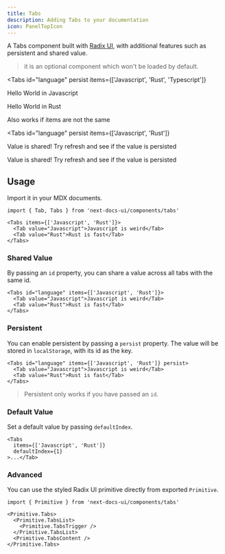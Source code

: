 ```yaml
---
title: Tabs
description: Adding Tabs to your documentation
icon: PanelTopIcon
---
```



A Tabs component built with
[Radix UI](https://www.radix-ui.com/primitives/docs/components/tabs), with
additional features such as persistent and shared value.

> it is an optional component which won't be loaded by default.

<Tabs
  id="language"
  persist
  items={['Javascript', 'Rust', 'Typescript']}
>
<Tab value="Javascript">
  
Hello World in Javascript
  
</Tab>
<Tab value="Rust">
  
Hello World in Rust

</Tab>
<Tab value="Typescript">

Also works if items are not the same

</Tab>
</Tabs>

<Tabs
  id="language"
  persist
  items={['Javascript', 'Rust']}
>
<Tab value="Javascript">

Value is shared! Try refresh and see if the value is persisted

</Tab>
<Tab value="Rust">

Value is shared! Try refresh and see if the value is persisted

</Tab>
</Tabs>

## Usage

Import it in your MDX documents.

```mdx
import { Tab, Tabs } from 'next-docs-ui/components/tabs'

<Tabs items={['Javascript', 'Rust']}>
  <Tab value="Javascript">Javascript is weird</Tab>
  <Tab value="Rust">Rust is fast</Tab>
</Tabs>
```

### Shared Value

By passing an `id` property, you can share a value across all tabs with the same
id.

```mdx
<Tabs id="language" items={['Javascript', 'Rust']}>
  <Tab value="Javascript">Javascript is weird</Tab>
  <Tab value="Rust">Rust is fast</Tab>
</Tabs>
```

### Persistent

You can enable persistent by passing a `persist` property. The value will be
stored in `localStorage`, with its id as the key.

```mdx
<Tabs id="language" items={['Javascript', 'Rust']} persist>
  <Tab value="Javascript">Javascript is weird</Tab>
  <Tab value="Rust">Rust is fast</Tab>
</Tabs>
```

> Persistent only works if you have passed an `id`.

### Default Value

Set a default value by passing `defaultIndex`.

```mdx
<Tabs
  items={['Javascript', 'Rust']}
  defaultIndex={1}
>...</Tab>
```

### Advanced

You can use the styled Radix UI primitive directly from exported `Primitive`.

```mdx
import { Primitive } from 'next-docs-ui/components/tabs'

<Primitive.Tabs>
  <Primitive.TabsList>
    <Primitive.TabsTrigger />
  </Primitive.TabsList>
  <Primitive.TabsContent />
</Primitive.Tabs>
```
